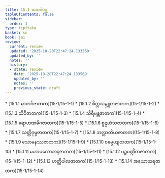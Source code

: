 ```yaml
---
title: 15.1 မာတင်္ဂဝဂ္ဂ
tableOfContents: false
sidebar:
  order: 1
type: tipitaka
basket: su
book: ja1
review:
  current: review
  updated: '2025-10-20T22:47:24.133569'
  updated_by: ''
  notes: ''
  history:
  - state: review
    date: '2025-10-20T22:47:24.133569'
    updated_by: ''
    notes: ''
    previous_state: draft
---
```



<DynamicBreadcrumb />


<ReviewStatus review={frontmatter.review} showDetails={true} />

<HypothesisAnnotation frontmatter={frontmatter} />



<TableOfContents book="ja1" section="15.1">
* [15.1.1 မာတင်္ဂဇာတက](15-1/15-1-1)
* [15.1.2 စိတ္တသမ္ဘူတဇာတက](15-1/15-1-2)
* [15.1.3 သိဝိဇာတက](15-1/15-1-3)
* [15.1.4 သိရီမန္တဇာတက](15-1/15-1-4)
* [15.1.5 ရောဟဏမိဂဇာတက](15-1/15-1-5)
* [15.1.6 စူဠဟံသဇာတက](15-1/15-1-6)
* [15.1.7 သတ္တိဂုမ္ဗဇာတက](15-1/15-1-7)
* [15.1.8 ဘလ္လာတိယဇာတက](15-1/15-1-8)
* [15.1.9 သောမနဿဇာတက](15-1/15-1-9)
* [15.1.10 စမ္ပေယျဇာတက](15-1/15-1-10)
* [15.1.11 မဟာပလောဘနဇာတက](15-1/15-1-11)
* [15.1.12 ပဉ္စပဏ္ဍိတဇာတက](15-1/15-1-12)
* [15.1.13 ဟတ္ထိပါလဇာတက](15-1/15-1-13)
* [15.1.14 အယောဃရဇာတက](15-1/15-1-14)
</TableOfContents>